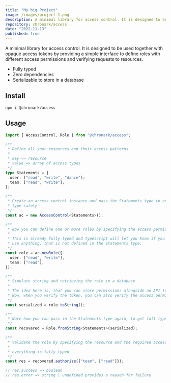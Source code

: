 ```yaml
---
title: "My big Project"
image: /images/project-1.png
description: A minimal library for access control. It is designed to be used together with opaque access tokens by providing a simple interface to define roles with different access permissions and verifying requests to resources.
repository: chronark/access
date: "2022-11-13"
published: true
---
```


A minimal library for access control. It is designed to be used together with opaque access tokens by providing a simple interface to define roles with different access permissions and verifying requests to resources.

- Fully typed
- Zero dependencies
- Serializable to store in a database

## Install

```sh-session
npm i @chronark/access
```

## Usage

```ts
import { AccessControl, Role } from "@chronark/access";

/**
 * Define all your resources and their access patterns
 *
 * key => resource
 * value => array of access types
 */
type Statements = {
  user: ["read", "write", "dance"];
  team: ["read", "write"];
};

/**
 * Create an access control instance and pass the Statements type to enjoy full
 * type safety
 */
const ac = new AccessControl<Statements>();

/**
 * Now you can define one or more roles by specifying the access permissions
 *
 * This is already fully typed and typescript will let you know if you try to
 * use anything, that is not defined in the Statements type.
 */
const role = ac.newRole({
  user: ["read", "write"],
  team: ["read"],
});

/**
 * Simulate storing and retrieving the role in a database
 *
 * The idea here is, that you can store permissions alongside an API token.
 * Now, when you verify the token, you can also verify the access permissions.
 */
const serialized = role.toString();

/**
 * Note how you can pass in the Statements type again, to get full type safety
 */
const recovered = Role.fromString<Statements>(serialized);

/**
 * Validate the role by specifying the resource and the required access
 *
 * everything is fully typed
 */
const res = recovered.authorize({"team", ["read"]});

// res.success => boolean
// res.error => string | undefined provides a reason for failure
```
